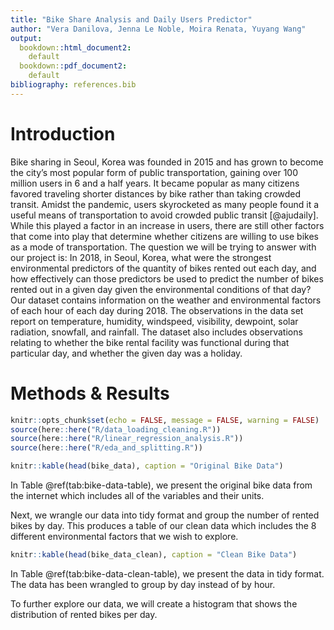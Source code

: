 ```yaml
---
title: "Bike Share Analysis and Daily Users Predictor"
author: "Vera Danilova, Jenna Le Noble, Moira Renata, Yuyang Wang"
output: 
  bookdown::html_document2:
    default
  bookdown::pdf_document2:
    default
bibliography: references.bib
---
```


# Introduction

Bike sharing in Seoul, Korea was founded in 2015 and has grown to become the city’s most popular form of public transportation, gaining over 100 million users in 6 and a half years. It became popular as many citizens favored traveling shorter distances by bike rather than taking crowded transit. Amidst the pandemic, users skyrocketed as many people found it a useful means of transportation to avoid crowded public transit [@ajudaily]. While this played a factor in an increase in users, there are still other factors that come into play that determine whether citizens are willing to use bikes as a mode of transportation. The question we will be trying to answer with our project is: In 2018, in Seoul, Korea, what were the strongest environmental predictors of the quantity of bikes rented out each day, and how effectively can those predictors be used to predict the number of bikes rented out in a given day given the environmental conditions of that day? Our dataset contains information on the weather and environmental factors of each hour of each day during 2018. The observations in the data set report on temperature, humidity, windspeed, visibility, dewpoint, solar radiation, snowfall, and rainfall. The dataset also includes observations relating to whether the bike rental facility was functional during that particular day, and whether the given day was a holiday.

# Methods & Results

```r
knitr::opts_chunk$set(echo = FALSE, message = FALSE, warning = FALSE)
source(here::here("R/data_loading_cleaning.R"))
source(here::here("R/linear_regression_analysis.R"))
source(here::here("R/eda_and_splitting.R"))
```

```r
knitr::kable(head(bike_data), caption = "Original Bike Data")
```

In Table \@ref(tab:bike-data-table), we present the original bike data from the internet which includes all of the variables and their units.

Next, we wrangle our data into tidy format and group the number of rented bikes by day. This produces a table of our clean data which includes the 8 different environmental factors that we wish to explore.

```r
knitr::kable(head(bike_data_clean), caption = "Clean Bike Data")
```

In Table \@ref(tab:bike-data-clean-table), we present the data in tidy format. The data has been wrangled to group by day instead of by hour.

To further explore our data, we will create a histogram that shows the distribution of rented bikes per day.